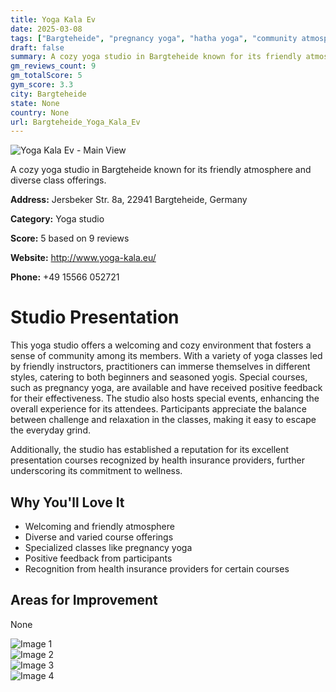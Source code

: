```yaml
---
title: Yoga Kala Ev
date: 2025-03-08
tags: ["Bargteheide", "pregnancy yoga", "hatha yoga", "community atmosphere", "cozy environment", "Bargteheide"]  
draft: false
summary: A cozy yoga studio in Bargteheide known for its friendly atmosphere and diverse class offerings.
gm_reviews_count: 9
gm_totalScore: 5
gym_score: 3.3
city: Bargteheide
state: None
country: None
url: Bargteheide_Yoga_Kala_Ev
---
```


<div className="aspect-[16/9] relative my-8">
  <img 
    src="https://lh5.googleusercontent.com/p/AF1QipNacGwx_FyPzvpyRMErRGuEb75rm1pytP5_M_U=w1920-h1080-k-no"
    alt="Yoga Kala Ev - Main View"
    className="object-cover absolute inset-0 w-full h-full rounded-lg"
  />
</div>

A cozy yoga studio in Bargteheide known for its friendly atmosphere and diverse class offerings.

**Address:** Jersbeker Str. 8a, 22941 Bargteheide, Germany

**Category:** Yoga studio

**Score:** 5 based on 9 reviews

**Website:** http://www.yoga-kala.eu/

**Phone:** +49 15566 052721

# Studio Presentation

This yoga studio offers a welcoming and cozy environment that fosters a sense of community among its members. With a variety of yoga classes led by friendly instructors, practitioners can immerse themselves in different styles, catering to both beginners and seasoned yogis. Special courses, such as pregnancy yoga, are available and have received positive feedback for their effectiveness. The studio also hosts special events, enhancing the overall experience for its attendees. Participants appreciate the balance between challenge and relaxation in the classes, making it easy to escape the everyday grind.

Additionally, the studio has established a reputation for its excellent presentation courses recognized by health insurance providers, further underscoring its commitment to wellness.

## Why You'll Love It

- Welcoming and friendly atmosphere
- Diverse and varied course offerings
- Specialized classes like pregnancy yoga
- Positive feedback from participants
- Recognition from health insurance providers for certain courses

## Areas for Improvement

None

<div className="grid grid-cols-1 xl:grid-cols-2 gap-4 my-8">
<div className="aspect-[4/3] relative"><img src="https://lh5.googleusercontent.com/p/AF1QipO3YW_pw-v3a2t4viwpumUK7Irfg9tO9LBM7IY=w1920-h1080-k-no" alt="Image 1" className="object-cover absolute inset-0 w-full h-full rounded-lg" /></div>
<div className="aspect-[4/3] relative"><img src="https://lh5.googleusercontent.com/p/AF1QipOcqOWgoeya_eiMRP-J01mytGHvq6qWnwRgcTM=w1920-h1080-k-no" alt="Image 2" className="object-cover absolute inset-0 w-full h-full rounded-lg" /></div>
<div className="aspect-[4/3] relative"><img src="https://lh5.googleusercontent.com/p/AF1QipMUULhQnPgw4R0_qFsoz_tiCkHOcQW9XfoIK7Y=w1920-h1080-k-no" alt="Image 3" className="object-cover absolute inset-0 w-full h-full rounded-lg" /></div>
<div className="aspect-[4/3] relative"><img src="https://lh5.googleusercontent.com/p/AF1QipOiLgB9stKgCGuXysvSCrsgD13G20oJgJL09Cs=w1920-h1080-k-no" alt="Image 4" className="object-cover absolute inset-0 w-full h-full rounded-lg" /></div>
</div>
